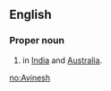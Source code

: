 ==English==

===Proper noun===
{{en-proper noun}}

# {{given name|male}} in [[India]] and [[Australia]].

[[no:Avinesh]]